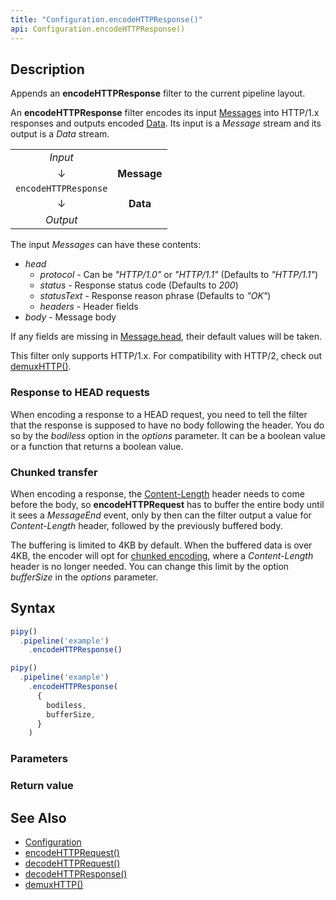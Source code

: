 ```yaml
---
title: "Configuration.encodeHTTPResponse()"
api: Configuration.encodeHTTPResponse()
---
```


## Description

Appends an **encodeHTTPResponse** filter to the current pipeline layout.

An **encodeHTTPResponse** filter encodes its input [Messages](/reference/api/Message) into HTTP/1.x responses and outputs encoded [Data](/reference/api/Data). Its input is a _Message_ stream and its output is a _Data_ stream.

|                      |             |
|:--------------------:|:-----------:|
| _Input_              |             |
| ↓                    | **Message** |
| `encodeHTTPResponse` |             |
| ↓                    | **Data**    |
| _Output_             |             |

The input _Messages_ can have these contents:

* _head_
  - _protocol_ - Can be _"HTTP/1.0"_ or _"HTTP/1.1"_ (Defaults to _"HTTP/1.1"_)
  - _status_ - Response status code (Defaults to _200_)
  - _statusText_ - Response reason phrase (Defaults to _"OK"_)
  - _headers_ - Header fields
* _body_ - Message body

If any fields are missing in [Message.head](/reference/api/Message/head), their default values will be taken.

This filter only supports HTTP/1.x. For compatibility with HTTP/2, check out [demuxHTTP()](/reference/api/Configuration/demuxHTTP).

### Response to HEAD requests

When encoding a response to a HEAD request, you need to tell the filter that the response is supposed to have no body following the header. You do so by the _bodiless_ option in the _options_ parameter. It can be a boolean value or a function that returns a boolean value.

### Chunked transfer

When encoding a response, the [Content-Length](https://developer.mozilla.org/docs/Web/HTTP/Headers/Content-Length) header needs to come before the body, so **encodeHTTPRequest** has to buffer the entire body until it sees a _MessageEnd_ event, only by then can the filter output a value for _Content-Length_ header, followed by the previously buffered body.

The buffering is limited to 4KB by default. When the buffered data is over 4KB, the encoder will opt for [chunked encoding](https://developer.mozilla.org/docs/Web/HTTP/Headers/Transfer-Encoding#chunked_encoding), where a _Content-Length_ header is no longer needed. You can change this limit by the option _bufferSize_ in the _options_ parameter.

## Syntax

``` js
pipy()
  .pipeline('example')
    .encodeHTTPResponse()

pipy()
  .pipeline('example')
    .encodeHTTPResponse(
      {
        bodiless,
        bufferSize,
      }
    )
```

### Parameters

<Parameters/>

### Return value

<ReturnValue/>

## See Also

* [Configuration](/reference/api/Configuration)
* [encodeHTTPRequest()](/reference/api/Configuration/encodeHTTPRequest)
* [decodeHTTPRequest()](/reference/api/Configuration/decodeHTTPRequest)
* [decodeHTTPResponse()](/reference/api/Configuration/decodeHTTPResponse)
* [demuxHTTP()](/reference/api/Configuration/demuxHTTP)

